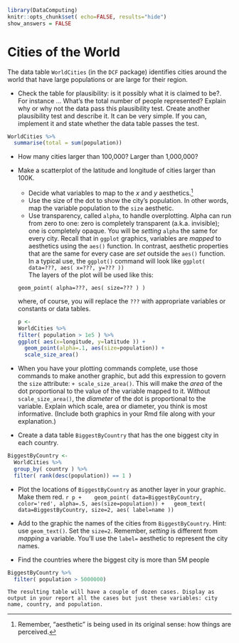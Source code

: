 
```r
library(DataComputing)
knitr::opts_chunk$set( echo=FALSE, results="hide")
show_answers = FALSE
```


# Cities of the World

The data table `WorldCities` (in the `DCF` package) identifies cities around the world that have large populations or are large for their region.

* Check the table for plausibility: is it possibly what it is claimed to be?.  For instance ... What's the total number of people represented?  Explain why or why not the data pass this plausibility test.  Create another plausibility test and describe it.  It can be very simple.  If you can, implement it and state whether the data table passes the test.

```r
WorldCities %>% 
  summarise(total = sum(population))
```

* How many cities larger than 100,000? Larger than 1,000,000?

* Make a scatterplot of the latitude and longitude of cities larger than 100K.
    * Decide what variables to map to the $x$ and $y$ aesthetics.^[Remember, "aesthetic" is being used in its original sense: how things are perceived.]
    * Use the size of the dot to show the city's population.  In other words, map the variable population to the `size` aesthetic.
    * Use transparency, called `alpha`, to handle overplotting.  Alpha can run from zero to one: zero is completely transparent (a.k.a. invisible); one is completely opaque.  You will be *setting* `alpha` the same for every city.
        Recall that in `ggplot` graphics, variables are *mapped* to aesthetics using the `aes()` function.  In contrast, aesthetic properties that are the same for every case are *set* outside the `aes()` function.  In a typical use, the `ggplot()` command will look like 
        ```
        ggplot( data=???, aes( x=???, y=??? ))
```  
    The layers of the plot will be used like this: 
    ```
geom_point( alpha=???, aes( size=??? ) )
``` 
    where, of course, you will replace the `???` with appropriate variables or constants or data tables.
```r
p <-  
  WorldCities %>%
  filter( population > 1e5 ) %>%
  ggplot( aes(x=longitude, y=latitude )) +
    geom_point(alpha=.1, aes(size=population)) +
    scale_size_area()
```
    
* When you have your plotting commands complete, use those commands to make another graphic, but add this expression to govern the `size` attribute: `+ scale_size_area()`.  This will make the *area* of the dot proportional to the value of the variable mapped to it.  Without `scale_size_area()`, the *diameter* of the dot is proportional to the variable.  Explain which scale, area or diameter, you think is most informative.  (Include both graphics in your Rmd file along with your explanation.)

* Create a data table `BiggestByCountry` that has the one biggest city in each country.
```r
BiggestByCountry <- 
  WorldCities %>% 
  group_by( country ) %>%
  filter( rank(desc(population)) == 1 )
```


* Plot the locations of `BiggestByCountry` as another layer in your graphic.  Make them red. 
    ```r
p + 
  geom_point( data=BiggestByCountry, color='red', alpha=.5, aes(size=population)) +
  geom_text( data=BiggestByCountry, size=2, aes( label=name ))
```

* Add to the graphic the names of the cities from `BiggestByCountry`.  Hint: use `geom_text()`.  Set the `size=2`. Remember, *setting* is different from *mapping* a variable. You'll use the `label=` aesthetic to represent the city names.

* Find the countries where the biggest city is more than 5M people
```r
BiggestByCountry %>%
  filter( population > 5000000)
```
    The resulting table will have a couple of dozen cases. Display as output in your report all the cases but just these variables: city name, country, and population.

